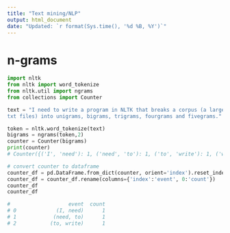 ---
title: "Text mining/NLP"
output: html_document
date: "Updated: `r format(Sys.time(), '%d %B, %Y')`"
---


# n-grams
```python
import nltk
from nltk import word_tokenize
from nltk.util import ngrams
from collections import Counter

text = "I need to write a program in NLTK that breaks a corpus (a large collection of \
txt files) into unigrams, bigrams, trigrams, fourgrams and fivegrams."

token = nltk.word_tokenize(text)
bigrams = ngrams(token,2)
counter = Counter(bigrams)
print(counter)
# Counter({('I', 'need'): 1, ('need', 'to'): 1, ('to', 'write'): 1, ('write', 'a'): 1, ('a', 'program'): 1, ('program', 'in'): 1, ('in', 'NLTK'): 1, ('NLTK', 'that'): 1, ('that', 'breaks'): 1, ('breaks', 'a'): 1, ('a', 'corpus'): 1, ('corpus', '('): 1, ('(', 'a'): 1, ('a', 'large'): 1, ('large', 'collection'): 1, ('collection', 'of'): 1, ('of', 'txt'): 1, ('txt', 'files'): 1, ('files', ')')....

# convert counter to dataframe
counter_df = pd.DataFrame.from_dict(counter, orient='index').reset_index()
counter_df = counter_df.rename(columns={'index':'event', 0:'count'})
counter_df
counter_df

#                   event  count
# 0             (I, need)      1
# 1            (need, to)      1
# 2           (to, write)      1
```


